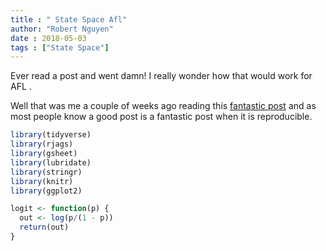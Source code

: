 ```yaml
---
title : " State Space Afl"
author: "Robert Nguyen"
date : 2018-05-03
tags : ["State Space"]
---
```


Ever read a post and went damn! I really wonder how that would work for AFL . 

Well that was me a couple of weeks ago reading this [fantastic post](http://statsbylopez.netlify.com/post/a-state-space-model-to-evaluate-sports-teams/) and as most people know a good post is a fantastic post when it is reproducible. 

```r

library(tidyverse) 
library(rjags)
library(gsheet)
library(lubridate)
library(stringr)
library(knitr)
library(ggplot2)

logit <- function(p) { 
  out <- log(p/(1 - p))
  return(out)
}


```


